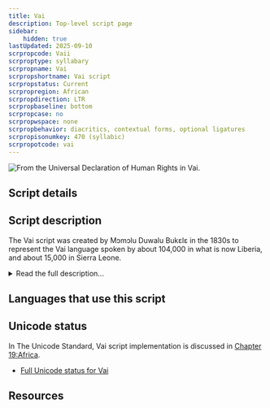 ```yaml
---
title: Vai
description: Top-level script page
sidebar:
    hidden: true
lastUpdated: 2025-09-10
scrpropcode: Vaii
scrproptype: syllabary
scrpropname: Vai
scrpropshortname: Vai script
scrpropstatus: Current
scrpropregion: African
scrpropdirection: LTR
scrpropbaseline: bottom
scrpropcase: no
scrpropwspace: none
scrpropbehavior: diacritics, contextual forms, optional ligatures
scrpropisonumkey: 470 (syllabic)
scrpropotcode: vai
---
```



![](../images/vaii-sample.png "From the Universal Declaration of Human Rights in Vai.")

## Script details

<ScriptDetails />

## Script description

The Vai script was created by Mɔmɔlu Duwalu Bukɛlɛ in the 1830s to represent the Vai language spoken by about 104,000 in what is now Liberia, and about 15,000 in Sierra Leone.

<details>
<summary>Read the full description...</summary>Tradition states that, while Bukɛlɛ was working as a messenger on a Portuguese ship, he became curious about the written messages he carried, which enabled the recipients to understand the captain's wishes without hearing his spoken words. When he returned home, he had a dream in which a tall white man revealed a number of symbols which could be used to write the Vai language. Upon waking, he wrote these symbols down.

An alternative theory proposes that the Vai syllabary was influenced by the Cherokee syllabary, to which it bears remarkable similarities. After the creation of the Cherokee syllabary in the early 1800s a number of Cherokee emigrated to West Africa. One particular Cherokee man, Austin Curtis, married into an influential family and became a chief himself. It is proposed that he might have contributed to the creation of the Vai script and influenced its form.

In the 1960s Momolu Massaquoi at the University of Liberia proposed further minor modifications to some characters, to enable every legitimate syllable to be represented, and, largely as a result of his efforts and those of August Klingenheben, in 1962 the script was standardised.

The script comprises 212 symbols, with every syllable in use being represented by a unique character. Forty or fifty of these characters are in much wider use than the others; many literates in fact find fifty characters adequate for their purposes. Although some glyphs representing a common place of articulation are related, there is no referable derivation of form or predictable application of diacritics. Tone is not represented, although Vai is a tonal language.

The script is a moraic syllabary. That is to say, rather then each symbol expressing one syllable, each symbol expresses one mora. The spoken language adheres to a strict (C)V(N) pattern, and the script reflects this. CV syllables containing a short vowel are monomoraic and written with a single character, and those containing a long vowel or diphthong are bimoraic and written with two characters. Closed CVN syllables are also bimoraic and written with two characters, as the nasal itself constitutes a mora. It should be mentioned that there is some variation in the way long vowels and diphthongs are syllabified, and therefore written/spelled.

Vai is written from left to right, but it is suggested that at one time it was also written from right to left or vertically from top to bottom. Vai-style numerals were proposed in the 1920s, but these were not popular and have never been widely attested. The 1962 Standard used a system of Vai punctuation, which is still used, but in combination with Latin punctuation according to personal preference. Older texts also attest to a set of logograms, although only two of these are still in use. Texts are currently published with breaks between words.

Bukɛlɛ established schools throughout the Vai-speaking region to propagate his script, and literacy became widespread; by 1899 most of the Vai were said to be literate. During the C20th a lengthy manuscript was published, detailing clan histories, Biblical and Qur'anic translations, and folktales. There continues to be a market for Vai literature; The Institute for Liberian Languages publishes in the script. It is also widely used in commerce, as well as for newspapers, tombstones and in traditional rituals.
</details>

## Languages that use this script

<WsList script='Vaii' wsMax='5' />

## Unicode status

In The Unicode Standard, Vai script implementation is discussed in [Chapter 19:Africa](https://www.unicode.org/versions/latest/core-spec/chapter-19/#G18604).

- [Full Unicode status for Vai](/scrlang/unicode/vaii-unicode)



## Resources

<ScriptResources detailSummary='seemore' />

